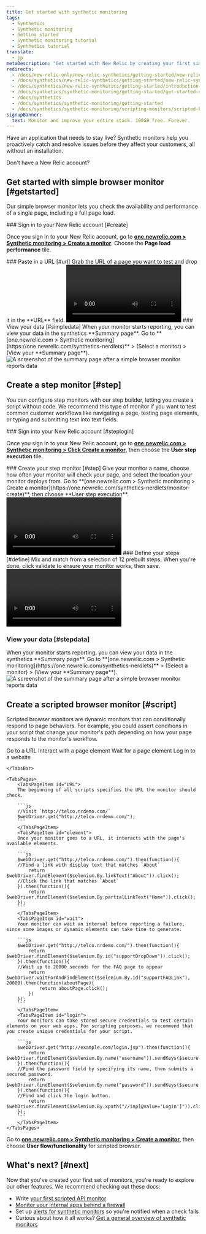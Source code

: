 ```yaml
---
title: Get started with synthetic monitoring
tags:
  - Synthetics
  - Synthetic monitoring
  - Getting started
  - Synthetic monitoring tutorial
  - Synthetics tutorial
translate:
  - jp
metaDescription: "Get started with New Relic by creating your first simple browser or scripted browser monitor."
redirects:
  - /docs/new-relic-only/new-relic-synthetics/getting-started/new-relic-synthetics
  - /docs/synthetics/new-relic-synthetics/getting-started/new-relic-synthetics
  - /docs/synthetics/new-relic-synthetics/getting-started/introduction-new-relic-synthetics
  - /docs/synthetics/synthetic-monitoring/getting-started/get-started-new-relic-synthetic-monitoring
  - /docs/synthetics
  - /docs/synthetics/synthetic-monitoring/getting-started
  - /docs/synthetics/synthetic-monitoring/scripting-monitors/scripted-browser-examples
signupBanner:
  text: Monitor and improve your entire stack. 100GB free. Forever.
---
```



Have an application that needs to stay live? Synthetic monitors help you proactively catch and resolve issues before they affect your customers, all without an installation. 

Don't have a New Relic account? <InlineSignup/>	

## Get started with simple browser monitor [#getstarted]

Our simple browser monitor lets you check the availability and performance of a single page, including a full page load. 

<Steps>

<Step>
### Sign in to your New Relic account [#create]

Once you sign in to your New Relic account, go to **[one.newrelic.com > Synthetic monitoring > Create a monitor](https://one.newrelic.com/synthetics-nerdlets/monitor-create)**. Choose the **Page load performance** tile.
	
</Step>

<Step>
### Paste in a  URL [#url]

<SideBySide>
    <Side>
Grab the URL of a page you want to test and drop it in the **URL** field.
    </Side>
    <Side>
<Video
    type="wistia"
    id="3cccmbp3o8"
/>
    </Side>
</SideBySide>

</Step>

<Step>
### View your data [#simpledata]

<SideBySide>
  <Side>
When your monitor starts reporting, you can view your data in the synthetics **Summary page**. Go to **[one.newrelic.com > Synthetic monitoring](https://one.newrelic.com/synthetics-nerdlets)** > (Select a monitor) > (View your **Summary page**).

  </Side>
  <Side>
<img
    title="View your summary page"
    alt="A screenshot of the summary page after a simple browser monitor reports data"
    src={syntheticResultsPageforSimpleBrowserMonitor}
/> 
</Side>
</SideBySide>

</Step>

</Steps>

## Create a step monitor [#step]

You can configure step monitors with our step builder, letting you create a script without code. We recommend this type of monitor if you want to test common customer workflows like navigating a page, testing page elements, or typing and submitting text into text fields. 

<Steps>

<Step>
### Sign into your New Relic account [#steplogin]

Once you sign in to your New Relic account, go to **[one.newrelic.com > Synthetic monitoring > Click Create a monitor](https://one.newrelic.com/synthetics-nerdlets/monitor-create)**, then choose the **User step execution** tile. 

</Step>

<Step>
### Create your step monitor [#step]

<SideBySide>
  <Side>
    Give your monitor a name, choose how often your monitor will check your page, and select the location your monitor deploys from. Go to **[one.newrelic.com > Synthetic monitoring > Create a monitor](https://one.newrelic.com/synthetics-nerdlets/monitor-create)**, then choose **User step execution**.

  </Side>
  <Side>
<Video
    type="wistia"
    id="dum72g5b7z"
/>
    </Side>
</SideBySide>

</Step>

<Step> 
### Define your steps [#define]

<SideBySide>
  <Side>
Mix and match from a selection of 12 prebuilt steps. When you're done, click validate to ensure your monitor works, then save. 
  </Side>

  <Side>
<Video
    type="wistia"
    id="s4hd01vh9j"
/>

  </Side>
</SideBySide>

</Step> 

<Step>

### View your data [#stepdata] 

<SideBySide>
  <Side>
When your monitor starts reporting, you can view your data in the synthetics **Summary page**. Go to **[one.newrelic.com > Synthetic monitoring](https://one.newrelic.com/synthetics-nerdlets)** > (Select a monitor) > (View your **Summary page**).

  </Side>
  <Side>
<img
    title="View your summary page"
    alt="A screenshot of the summary page after a simple browser monitor reports data"
    src={syntheticResultsPageforSimpleBrowserMonitor}
/>

</Side>

</SideBySide>

</Step>

</Steps>

## Create a scripted browser monitor [#script]

Scripted browser monitors are dynamic monitors that can conditionally respond to page behaviors. For example, you could assert conditions in your script that change your monitor's path depending on how your page responds to the monitor's workflow. 

<Tabs stacked>
	<TabsBar>
		<TabsBarItem id="URL">Go to a URL</TabsBarItem>
		<TabsBarItem id="element">Interact with a page element</TabsBarItem>
		<TabsBarItem id="wait">Wait for a page element</TabsBarItem>
        <TabsBarItem id="login">Log in to a website</TabsBarItem>

	</TabsBar>

	<TabsPages>
		<TabsPageItem id="URL">
        The beginning of all scripts specifies the URL the monitor should check.

        ```js
        //Visit `http://telco.nrdemo.com/`
        $webDriver.get("http://telco.nrdemo.com/");  
        ```
        </TabsPageItem>
		<TabsPageItem id="element">
        Once your monitor goes to a URL, it interacts with the page's available elements.

        ```js
        $webDriver.get("http://telco.nrdemo.com/").then(function(){
        //Find a link with display text that matches `About`
            return $webDriver.findElement($selenium.By.linkText("About")).click();
        //Click the link that matches `About`
        }).then(function(){
            return $webDriver.findElement($selenium.By.partialLinkText("Home")).click();
        });
        ```
		</TabsPageItem>
		<TabsPageItem id="wait">
        Your monitor can wait an interval before reporting a failure, since some images or dynamic elements can take time to generate.

        ```js
        $webDriver.get("http://telco.nrdemo.com/").then(function(){
            return $webDriver.findElement($selenium.By.id("supportDropDown")).click();
        }).then(function(){
        //Wait up to 20000 seconds for the FAQ page to appear
            return $webDriver.waitForAndFindElement($selenium.By.id("supportFAQLink"), 20000).then(function(aboutPage){
                return aboutPage.click();
            })
        });
        ```
		</TabsPageItem>
        <TabsPageItem id="login">
        Your monitors can take stored secure credentials to test certain elements on your web apps. For scripting purposes, we recommend that you create unique credentials for your script.

        ```js
        $webDriver.get("http://example.com/login.jsp").then(function(){
            return $webDriver.findElement($selenium.By.name("username")).sendKeys($secure.SECURE_USERNAME);
        }).then(function(){
        //Find the password field by specifying its name, then submits a secured password.
            return $webDriver.findElement($selenium.By.name("password")).sendKeys($secure.SECURE_PASSWORD);
        }).then(function(){
        //Find and click the login button.
            return $webDriver.findElement($selenium.By.xpath("//inp[@value='Login']")).click();
        });
        ```
		</TabsPageItem>
	</TabsPages>
</Tabs>

Go to **[one.newrelic.com > Synthetic monitoring > Create a monitor](https://one.newrelic.com/synthetics-nerdlets/monitor-create)**, then choose **User flow/functionality** for scripted browser.

## What's next? [#next]

Now that you've created your first set of monitors, you're ready to explore our other features. We recommend checking out these docs:

* Write [your first scripted API monitor](/docs/synthetics/synthetic-monitoring/scripting-monitors/write-synthetic-api-tests/)
* [Monitor your internal apps behind a firewall](/docs/synthetics/synthetic-monitoring/private-locations/install-job-manager/)
* Set up [alerts for synthetic monitors](/docs/synthetics/synthetic-monitoring/using-monitors/alerts-synthetic-monitoring/) so you're notified when a check fails
* Curious about how it all works? [Get a general overview of synthetic monitors](/docs/synthetics/synthetic-monitoring/using-monitors/intro-synthetic-monitoring)  
